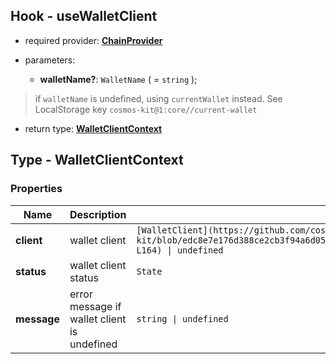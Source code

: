## Hook - useWalletClient

- required provider: [**ChainProvider**](https://docs.cosmoskit.com/chain-provider)

- parameters:
    - **walletName?**: `WalletName` ( = `string` );

> if `walletName` is undefined, using `currentWallet` instead. See LocalStorage key `cosmos-kit@1:core//current-wallet`

- return type: [**WalletClientContext**](#type---walletclientcontext)

## Type - WalletClientContext

### Properties

| Name      | Description | Type | Default |
| ----------- | ----------- | -- | -- |
| **client**   | wallet client     | `[WalletClient](https://github.com/cosmology-tech/cosmos-kit/blob/edc8e7e176d388ce2cb3f94a6d05d6c1949c3662/packages/core/src/types/wallet.ts#L114-L164) \| undefined` | `undefined` |
| **status**   | wallet client status     | `State` | `State.Init` |
| **message**   | error message if wallet client is undefined    | `string \| undefined` | `undefined` |